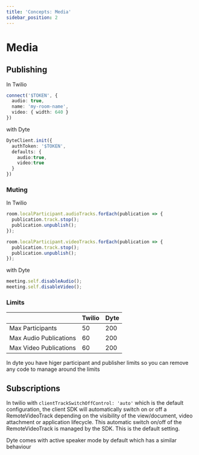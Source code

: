 ```yaml
---
title: 'Concepts: Media'
sidebar_position: 2
---
```



# Media

## Publishing

In Twilio

```ts
connect('$TOKEN', {
  audio: true,
  name: 'my-room-name',
  video: { width: 640 }
})
```

with Dyte

```ts
DyteClient.init({
  authToken: '$TOKEN',
  defaults: {
    audio:true,
    video:true
  }
})
```

### Muting

In Twilio

```ts
room.localParticipant.audioTracks.forEach(publication => {
  publication.track.stop();
  publication.unpublish();
});

room.localParticipant.videoTracks.forEach(publication => {
  publication.track.stop();
  publication.unpublish();
});
```

with Dyte

```ts
meeting.self.disableAudio();
meeting.self.disableVideo();
```

### Limits


|   | Twilio | Dyte |
| - | ------ | ---- |
| Max Participants	| 50 | 200 |
| Max Audio Publications | 60 | 200 |
| Max Video Publications | 60 | 200 |

In dyte you have higer participant and publisher limits so you can remove any code to manage around the limits


## Subscriptions

In twilio with `clientTrackSwitchOffControl: 'auto'` which is the default configuration, the client SDK will automatically switch on or off a RemoteVideoTrack depending on the visibility of the view/document, video attachment or application lifecycle. This automatic switch on/off of the RemoteVideoTrack is managed by the SDK. This is the default setting.

Dyte comes with active speaker mode by default which has a similar behaviour

